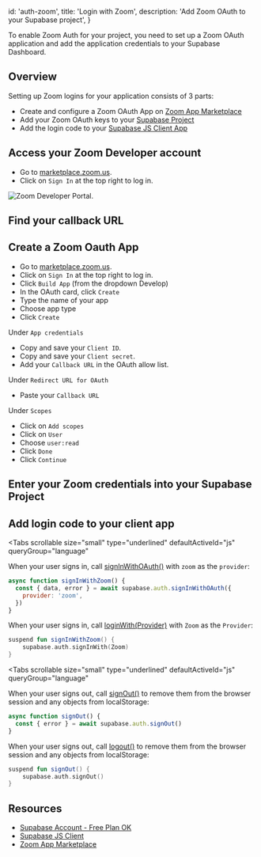 
  id: 'auth-zoom',
  title: 'Login with Zoom',
  description: 'Add Zoom OAuth to your Supabase project',
}

To enable Zoom Auth for your project, you need to set up a Zoom OAuth application and add the application credentials to your Supabase Dashboard.

## Overview

Setting up Zoom logins for your application consists of 3 parts:

- Create and configure a Zoom OAuth App on [Zoom App Marketplace](https://marketplace.zoom.us/)
- Add your Zoom OAuth keys to your [Supabase Project](https://supabase.com/dashboard)
- Add the login code to your [Supabase JS Client App](https://github.com/supabase/supabase-js)

## Access your Zoom Developer account

- Go to [marketplace.zoom.us](https://marketplace.zoom.us/).
- Click on `Sign In` at the top right to log in.

![Zoom Developer Portal.](/docs/img/guides/auth-zoom/zoom-portal.png)

## Find your callback URL

<SocialProviderSetup provider="Zoom" />

## Create a Zoom Oauth App

- Go to [marketplace.zoom.us](https://marketplace.zoom.us/).
- Click on `Sign In` at the top right to log in.
- Click `Build App` (from the dropdown Develop)
- In the OAuth card, click `Create`
- Type the name of your app
- Choose app type
- Click `Create`

Under `App credentials`

- Copy and save your `Client ID`.
- Copy and save your `Client secret`.
- Add your `Callback URL` in the OAuth allow list.

Under `Redirect URL for OAuth`

- Paste your `Callback URL`

Under `Scopes`

- Click on `Add scopes`
- Click on `User`
- Choose `user:read`
- Click `Done`
- Click `Continue`

## Enter your Zoom credentials into your Supabase Project

<SocialProviderSettingsSupabase provider="Zoom" />

## Add login code to your client app

<Tabs
  scrollable
  size="small"
  type="underlined"
  defaultActiveId="js"
  queryGroup="language"
>
<TabPanel id="js" label="JavaScript">

When your user signs in, call [signInWithOAuth()](/docs/reference/javascript/auth-signinwithoauth) with `zoom` as the `provider`:

```js
async function signInWithZoom() {
  const { data, error } = await supabase.auth.signInWithOAuth({
    provider: 'zoom',
  })
}
```

</TabPanel>
<TabPanel id="kotlin" label="Kotlin">

When your user signs in, call [loginWith(Provider)](/docs/reference/kotlin/auth-signinwithoauth) with `Zoom` as the `Provider`:

```kotlin
suspend fun signInWithZoom() {
	supabase.auth.signInWith(Zoom)
}
```

</TabPanel>
</Tabs>

<Tabs
  scrollable
  size="small"
  type="underlined"
  defaultActiveId="js"
  queryGroup="language"
>
<TabPanel id="js" label="JavaScript">

When your user signs out, call [signOut()](/docs/reference/javascript/auth-signout) to remove them from the browser session and any objects from localStorage:

```js
async function signOut() {
  const { error } = await supabase.auth.signOut()
}
```

</TabPanel>
<TabPanel id="kotlin" label="Kotlin">

When your user signs out, call [logout()](/docs/reference/kotlin/auth-signout) to remove them from the browser session and any objects from localStorage:

```kotlin
suspend fun signOut() {
	supabase.auth.signOut()
}
```

</TabPanel>
</Tabs>

## Resources

- [Supabase Account - Free Plan OK](https://supabase.com)
- [Supabase JS Client](https://github.com/supabase/supabase-js)
- [Zoom App Marketplace](https://marketplace.zoom.us/)


